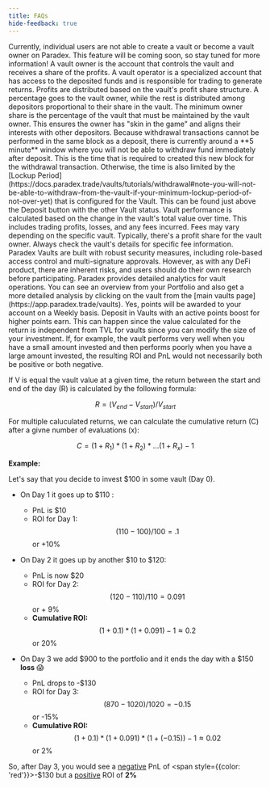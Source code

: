 ```yaml
---
title: FAQs
hide-feedback: true
---
```


 
<Accordion title="Can anyone create a Vault?">
Currently, individual users are not able to create a vault or become a vault owner on Paradex. This feature will be coming soon, so stay tuned for more information!
</Accordion>

 
<Accordion title="What is the difference between a vault owner and a vault operator?">
A vault owner is the account that controls the vault and receives a share of the profits. A vault operator is a specialized account that has access to the deposited funds and is responsible for trading to generate returns.
</Accordion>

<Accordion title="How are profits distributed in a vault?">
Profits are distributed based on the vault's profit share structure. A percentage goes to the vault owner, while the rest is distributed among depositors proportional to their share in the vault.
</Accordion>

<Accordion title="What is the minimum owner share?">
The minimum owner share is the percentage of the vault that must be maintained by the vault owner. This ensures the owner has "skin in the game" and aligns their interests with other depositors.
</Accordion>
 
<Accordion title="How long after my deposit can I withdraw my funds?">
Because withdrawal transactions cannot be performed in the same block as a deposit, there is currently around a **5 minute** window where you will not be able to withdraw fund immediately after deposit. This is the time that is required to created this new block for the withdrawal transaction.
Otherwise, the time is also limited by the [Lockup Period](https://docs.paradex.trade/vaults/tutorials/withdrawal#note-you-will-not-be-able-to-withdraw-from-the-vault-if-your-minimum-lockup-period-of-not-over-yet) that is configured for the Vault. This can be found just above the Deposit button with the other Vault status.
</Accordion>
 
<Accordion title="How is the performance of a vault calculated?">
Vault performance is calculated based on the change in the vault's total value over time. This includes trading profits, losses, and any fees incurred.
</Accordion>
 
<Accordion title="Are there any fees associated with using vaults?">
Fees may vary depending on the specific vault. Typically, there's a profit share for the vault owner. Always check the vault's details for specific fee information.
</Accordion>

<Accordion title="How secure are Paradex Vaults?">
Paradex Vaults are built with robust security measures, including role-based access control and multi-signature approvals. However, as with any DeFi product, there are inherent risks, and users should do their own research before participating.
</Accordion>

<Accordion title="How can I monitor my vault's performance?">
Paradex provides detailed analytics for vault operations. You can see an overview from your Portfolio and also get a more detailed analysis by clicking on the vault from the [main vaults page](https://app.paradex.trade/vaults).
</Accordion>

<Accordion title="Will I gain any points from depositing funds into Vaults?">
Yes, points will be awarded to your account on a Weekly basis. Deposit in Vaults with an active points boost for higher points earn.
</Accordion>

<Accordion title="How can my vault's PnL be positive but its ROI is negative? (or vice-versa)">
This can happen since the value calculated for the return is independent from TVL for vaults since you can modify the size of your investment.  If, for example, the vault performs very well when you have a small amount invested and then performs poorly when you have a large amount invested, the resulting ROI and PnL would not necessarily both be positive or both negative.

If  V is equal the vault value at a given time, the return between the start and end of the day (R) is calculated by the following formula:

$$R=(V_{end} - V_{start})/V_{start}$$ 

For multiple caluculated returns, we can calculate the cumulative return (C) after a givne number of evaluations (x):

$$C= (1+R_1)*(1+R_2)*\dots(1+R_x) -1$$



**Example:**

Let's say that you decide to invest \$100 in some vault (Day 0).

* On Day 1 it goes up to \$110 :
  * PnL is $10
  * ROI for Day 1: $$(110 - 100)/100 = .1$$ or +10%
* On Day 2 it goes up by another \$10 to \$120:
  * PnL is now \$20
  * ROI for Day 2: $$(120 - 110)/110 = 0.091$$ or + 9%
  *   **Cumulative ROI:** $$(1+0.1)*(1+0.091)-1\approx 0.2$$ or 20%


* On Day 3 we add \$900 to the portfolio and it ends the day with a \$150 **loss** :scream:
  * PnL drops to -\$130
  * ROI for Day 3: $$(870 - 1020)/1020 = -0.15$$ or -15%
  * **Cumulative ROI:** $$(1+0.1)*(1+0.091)*(1+(-0.15)) -1\approx0.02$$ or 2%

So, after Day 3, you would see a <u>negative</u> PnL of <span style={{color: 'red'}}>-\$130</span> but a <u>positive</u> ROI of **2%**
</Accordion> 